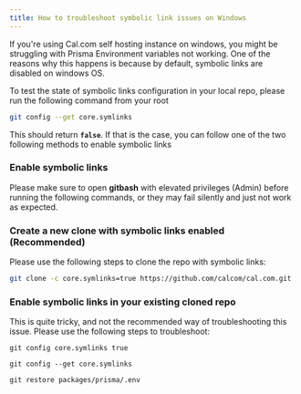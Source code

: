 ```yaml
---
title: How to troubleshoot symbolic link issues on Windows
---
```

If you're using Cal.com self hosting instance on windows, you might be struggling with Prisma Environment variables not working. One of the reasons why this happens is because by default, symbolic links are disabled on windows OS.

To test the state of symbolic links configuration in your local repo, please run the following command from your root

```bash
git config --get core.symlinks
```

This should return **`false`**. If that is the case, you can follow one of the two following methods to enable symbolic links

### Enable symbolic links
Please make sure to open **gitbash** with elevated privileges (Admin) before running the following commands, or they may fail silently and just not work as expected.

### Create a new clone with symbolic links enabled (Recommended)

Please use the following steps to clone the repo with symbolic links:

<Steps> 
<Step title="Open your **`gitbash`** with elevated privileges (Admin) and run the following command:">

```bash
git clone -c core.symlinks=true https://github.com/calcom/cal.com.git
```
</Step>
<Step title="Complete the installation by following the post clone steps mentioned in **[Development Setup & Production Build](https://cal.com/docs/introduction/quick-start/self-hosting/installation#development-setup-and-production-build)**." />
</Steps>

### Enable symbolic links in your existing cloned repo

This is quite tricky, and not the recommended way of troubleshooting this issue. Please use the following steps to troubleshoot:

<Steps>
<Step title="Open your **`gitbash`** with elevated privileges (Admin), go to your Cal.com project root and run the following command:">

```
git config core.symlinks true
```
</Step>
<Step title="Now run the following command and confirm that it returns **`true`**">

```
git config --get core.symlinks
```
</Step>
<Step title="Next, simply remove the .env file located in **`packages/prisma/`**" />

<Step title="Finally, run the following command to restore the .env file but as a symbolic link">

```
git restore packages/prisma/.env
```
</Step>
</Steps>
